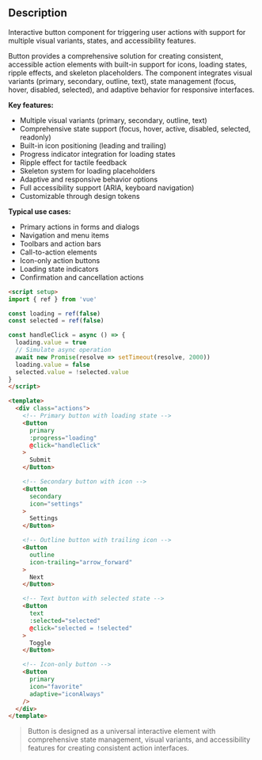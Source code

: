 ## Description

Interactive button component for triggering user actions with support for multiple visual variants, states, and accessibility features.

Button provides a comprehensive solution for creating consistent, accessible action elements with built-in support for icons, loading states, ripple effects, and skeleton placeholders. The component integrates visual variants (primary, secondary, outline, text), state management (focus, hover, disabled, selected), and adaptive behavior for responsive interfaces.

**Key features:**

- Multiple visual variants (primary, secondary, outline, text)
- Comprehensive state support (focus, hover, active, disabled, selected, readonly)
- Built-in icon positioning (leading and trailing)
- Progress indicator integration for loading states
- Ripple effect for tactile feedback
- Skeleton system for loading placeholders
- Adaptive and responsive behavior options
- Full accessibility support (ARIA, keyboard navigation)
- Customizable through design tokens

**Typical use cases:**

- Primary actions in forms and dialogs
- Navigation and menu items
- Toolbars and action bars
- Call-to-action elements
- Icon-only action buttons
- Loading state indicators
- Confirmation and cancellation actions

```html
<script setup>
import { ref } from 'vue'

const loading = ref(false)
const selected = ref(false)

const handleClick = async () => {
  loading.value = true
  // Simulate async operation
  await new Promise(resolve => setTimeout(resolve, 2000))
  loading.value = false
  selected.value = !selected.value
}
</script>

<template>
  <div class="actions">
    <!-- Primary button with loading state -->
    <Button
      primary
      :progress="loading"
      @click="handleClick"
    >
      Submit
    </Button>

    <!-- Secondary button with icon -->
    <Button
      secondary
      icon="settings"
    >
      Settings
    </Button>

    <!-- Outline button with trailing icon -->
    <Button
      outline
      icon-trailing="arrow_forward"
    >
      Next
    </Button>

    <!-- Text button with selected state -->
    <Button
      text
      :selected="selected"
      @click="selected = !selected"
    >
      Toggle
    </Button>

    <!-- Icon-only button -->
    <Button
      primary
      icon="favorite"
      adaptive="iconAlways"
    />
  </div>
</template>
```

> Button is designed as a universal interactive element with comprehensive state management, visual variants, and accessibility features for creating consistent action interfaces.
